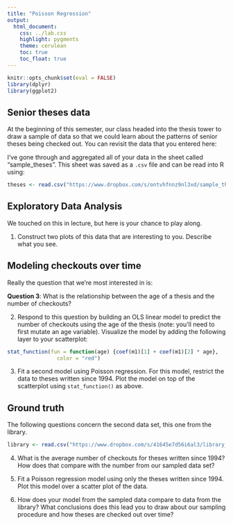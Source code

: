 ```yaml
---
title: "Poisson Regression"
output:
  html_document:
    css: ../lab.css
    highlight: pygments
    theme: cerulean
    toc: true
    toc_float: true
---
```


```r
knitr::opts_chunk$set(eval = FALSE)
library(dplyr)
library(ggplot2)
```

## Senior theses data

At the beginning of this semester, our class headed into the thesis tower to draw a sample of data so that we could learn about the patterns of senior theses being checked out. You can revisit the data that you entered here:

[](https://docs.google.com/spreadsheets/d/1g9xyUSpBY5lSvXEOX9Kr4tkFRMLsV6fVVWX-CWWzuDc/edit#gid=1588086687)

I've gone through and aggregated all of your data in the sheet called "sample_theses". This sheet was saved as a `.csv` file and can be read into R using:

```r
theses <- read.csv("https://www.dropbox.com/s/ontvhfnnz9nl3xd/sample_theses.csv?dl=1")
```


## Exploratory Data Analysis

We touched on this in lecture, but here is your chance to play along.

1. Construct two plots of this data that are interesting to you. Describe what you see.

## Modeling checkouts over time

Really the question that we're most interested in is:

**Question 3**: What is the relationship between the age of a thesis and the number of checkouts?

2. Respond to this question by building an OLS linear model to predict the number of checkouts using the age of the thesis (note: you'll need to first mutate an age variable). Visualize the model by adding the following layer to your scatterplot:

```r
stat_function(fun = function(age) {coef(m1)[1] + coef(m1)[2] * age},
                color = "red")
```


3. Fit a second model using Poisson regression. For this model, restrict the data to theses written since 1994. Plot the model on top of the scatterplot using `stat_function()` as above.


## Ground truth

The following questions concern the second data set, this one from the library.

```r
library <- read.csv("https://www.dropbox.com/s/41645e7d56i6al3/library_theses.csv?dl=1")
```

4. What is the average number of checkouts for theses written since 1994? How does that compare with the number from our sampled data set?

5. Fit a Poisson regression model using only the theses written since 1994. Plot this model over a scatter plot of the data.

6. How does your model from the sampled data compare to data from the library? What conclusions does this lead you to draw about our sampling procedure and how theses are checked out over time?
